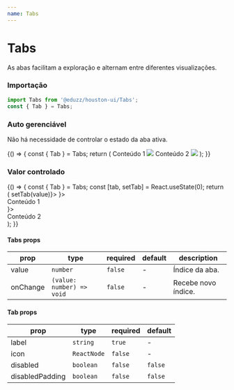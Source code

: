 ```yaml
---
name: Tabs
---
```




# Tabs

As abas facilitam a exploração e alternam entre diferentes visualizações.

### Importação

```js
import Tabs from '@eduzz/houston-ui/Tabs';
const { Tab } = Tabs;
```

### Auto gerenciável

Não há necessidade de controlar o estado da aba ativa.

<Playground>
  {() => {
    const { Tab } = Tabs;
    return (
      <Tabs>
        <Tab label='Label 1'>
          Conteúdo 1
          <Image src='https://picsum.photos/301' />
        </Tab>
        <Tab label='Label 2'>
          Conteúdo 2
          <Image src='https://picsum.photos/300' />
        </Tab>
      </Tabs>
    );
  }}
</Playground>

### Valor controlado

<Playground>
  {() => {
    const { Tab } = Tabs;
    const [tab, setTab] = React.useState(0);
    return (
      <Tabs value={tab} onChange={value => setTab(value)}>
        <Tab label='Label 1' icon={<FaceHappyOutline />}>
          <div>Conteúdo 1</div>
        </Tab>
        <Tab label='Label 2' icon={<FaceHappyOutline />}>
          <div>Conteúdo 2</div>
        </Tab>
      </Tabs>
    );
  }}
</Playground>

<!-- ### Desabilitado

<Playground>
  <Tabs>
    <Tab label='Título 1'>
      <div>Conteúdo 1</div>
    </Tab>
    <Tab label='Desabilitado 2' disabled>
      <div>Conteúdo 2</div>
    </Tab>
  </Tabs>
</Playground>

### Com ícone

<Playground>
  <Tabs>
    <Tab label='Título 1' icon={<InsertEmoticonIcon />}>
      <div>Conteúdo 1</div>
    </Tab>
    <Tab label='Título 2' icon={<InsertEmoticonIcon />}>
      <div>Conteúdo 2</div>
    </Tab>
  </Tabs>
</Playground> -->

#### Tabs props

| prop     | type                      | required | default | description         |
| -------- | ------------------------- | -------- | ------- | ------------------- |
| value    | `number`                  | `false`  | -       | Índice da aba.      |
| onChange | `(value: number) => void` | `false`  | -       | Recebe novo índice. |

#### Tab props

| prop            | type        | required | default |
| --------------- | ----------- | -------- | ------- |
| label           | `string`    | `true`   | -       |
| icon            | `ReactNode` | `false`  | -       |
| disabled        | `boolean`   | `false`  | `false` |
| disabledPadding | `boolean`   | `false`  | `false` |
